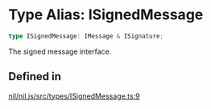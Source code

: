 # Type Alias: ISignedMessage

```ts
type ISignedMessage: IMessage & ISignature;
```

The signed message interface.

## Defined in

[nil/nil.js/src/types/ISignedMessage.ts:9](https://github.com/NilFoundation/nil.js/blob/08a7f90027b4c09b608245b19f15f6fb7ae1ff03/src/types/ISignedMessage.ts#L9)
